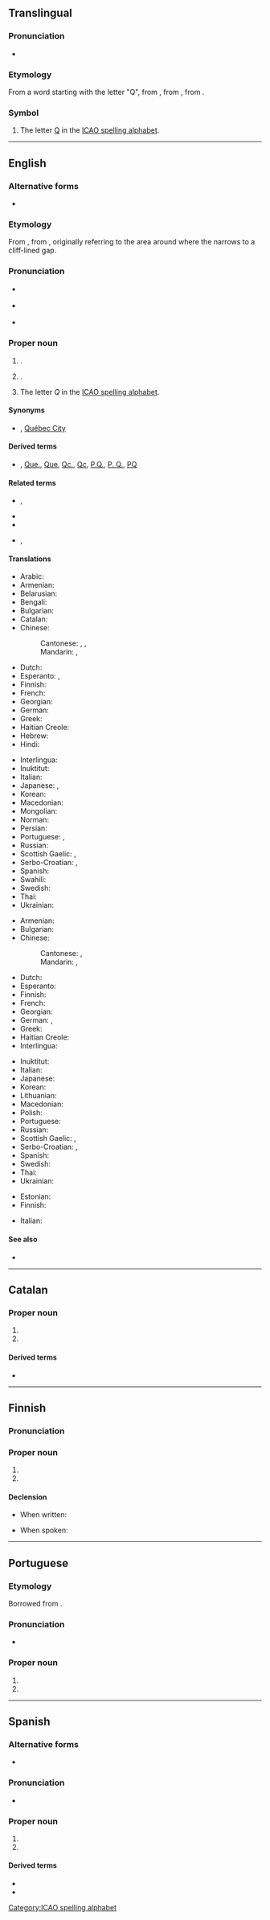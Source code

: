 {{also|Québec|Quê-béc}}
==Translingual==

===Pronunciation===
* {{IPA|mul|[keˈbek]}}

===Etymology===
From a word starting with the letter "Q", from {{bor|mul|en|Quebec}}, from {{der|mul|fr|Québec}}, from {{der|mul|alq|kepék}}.

===Symbol===
{{head|mul|symbol}}

# The letter [[Q]] in the [[ICAO spelling alphabet]].

[[Category:ICAO spelling alphabet]]

----

==English==
{{wikipedia}}

===Alternative forms===
* {{alter|en|Québec}}

===Etymology===
From {{bor|en|fr|Québec}}, from {{der|en|alq|kepék|gloss=(it) narrows}}, originally referring to the area around {{w|lang=en|Quebec City}} where the {{w|lang=en|Saint Lawrence River}} narrows to a cliff-lined gap.

===Pronunciation===
* {{a|UK|US}} {{IPA|en|/kwɪˈbɛk/}}
* {{a|Canada}} {{IPA|en|/kwɪˈbɛk/|/kɛˈbɛk/|/keɪˈbɛk/}}
* {{audio|en|En-ca-Quebec.oga|Canada}}

===Proper noun===
{{en-proper noun}}

# {{place|en|province|in eastern|c/Canada}}.
# {{place|en|capital city|p:pref/Quebec|/Canada}}.
# The letter ''Q'' in the [[ICAO spelling alphabet]].

====Synonyms====
* {{sense|Capital city of Quebec}} {{l|en|Quebec City}}, [[Québec City]]

====Derived terms====
* {{sense|province}} {{l|en|QC}}, [[Que.]], [[Que]], [[Qc.]], [[Qc]], [[P.Q.]], [[P. Q.]], [[PQ]] {{qualifier|abbreviation}}

====Related terms====
* {{l|en|Quebecer}}, {{l|en|Quebecker}}
* {{l|en|Quebecian}}
* {{l|en|Quebecism}}
* {{l|en|Quebecois}}, {{l|en|Québécois}}

====Translations====
{{trans-top|province}}
* Arabic: {{t|ar|كِيبِك|m|tr=kibik}}
* Armenian: {{t|hy|Քվեբեկ}}
* Belarusian: {{t|be|Квэбэ́к|m}}
* Bengali: {{t|bn|কুইবেক}}
* Bulgarian: {{t|bg|Квебе́к|m}}
* Catalan: {{t+|ca|Quebec|m}}
* Chinese:
*: Cantonese: {{t|yue|魁北克|tr=fui1 bak1 hak1}}, {{t|yue|古壁|tr=gu2 bik1}} {{qualifier|archaic}}, {{t|yue|魁省|tr=fui1 saang2}} {{qualifier|short form}}
*: Mandarin: {{t+|cmn|魁北克|tr=Kuíběikè}}, {{t|cmn|魁省|tr=Kuí Shěng}} {{qualifier|short form}}
* Dutch: {{t+|nl|Québec}}
* Esperanto: {{t|eo|Kebekio}}, {{t|eo|Kebeko}}
* Finnish: {{t+|fi|Quebec}}
* French: {{t+|fr|Québec|m}}
* Georgian: {{t|ka|კვებეკი}}
* German: {{t+|de|Québec|n}}
* Greek: {{t+|el|Κεμπέκ|m}}
* Haitian Creole: {{t|ht|Kebèk}}
* Hebrew: {{t|he|קוויבק}}
* Hindi: {{t|hi|केबेक}}
{{trans-mid}}
* Interlingua: {{t|ia|Quebec}}
* Inuktitut: {{t|iu|ᑯᐱᐊᒃ|sc=Cans}}
* Italian: {{t|it|Quebec|m}}
* Japanese: {{t|ja|ケベック|tr=Kebekku}}, {{t|ja|ケベック州|tr=Kebekku-shū}}
* Korean: {{t|ko|^퀘벡}}
* Macedonian: {{t|mk|Квебе́к|m}}
* Mongolian: {{t|mn|Кэбэк}}
* Norman: {{t|nrf|Tchubec|m}}
* Persian: {{t+|fa|کبک|tr=kebek}}
* Portuguese: {{t+|pt|Quebec|m}}, {{t+|pt|Quebeque|m}}
* Russian: {{t+|ru|Квебе́к|m}}
* Scottish Gaelic: {{t|gd|Cuibeic}}, {{t|gd|Cuebec}}
* Serbo-Croatian: {{t|sh|Квибек|m}}, {{t|sh|Kvibek|m}}
* Spanish: {{t+|es|Quebec|m}}
* Swahili: {{t|sw|Kwebeki}}
* Swedish: {{t+|sv|Québec}}
* Thai: {{t|th|ควิเบก}}
* Ukrainian: {{t|uk|Квебе́к|m}}
{{trans-bottom}}

{{trans-top|city}}
* Armenian: {{t|hy|Քվեբեկ}}
* Bulgarian: {{t|bg|Квебе́к|m}}
* Chinese:
*: Cantonese: {{t|yue|魁北克市|tr=fui1 bak1 hak1 si5}}, {{t|yue|魁北克城|tr=fui1 bak1 hak1 sing4}}
*: Mandarin: {{t+|cmn|魁北克市|tr=Kuíběikè Shì}}, {{t|cmn|魁北克城|tr=Kuíběikè Chéng}}
* Dutch: {{t+|nl|Québec}}
* Esperanto: {{t|eo|Kebeko}}
* Finnish: {{t+|fi|Quebec}}
* French: {{t+|fr|Québec|m}}
* Georgian: {{t|ka|კვებეკი}}
* German: {{t|de|Quebec|n}}, {{t+|de|Québec|n}}
* Greek: {{t+|el|Κεμπέκ}}
* Haitian Creole: {{t|ht|Kebèk}}
* Interlingua: {{t|ia|Quebec}}
{{trans-mid}}
* Inuktitut: {{t|iu|ᖁᐃᐲᒃ}}
* Italian: {{t|it|Quebec|m}}
* Japanese: {{t|ja|ケベック|tr=Kebekku}}
* Korean: {{t|ko|^퀘벡}}
* Lithuanian: {{t|lt|Kvebekas|m}}
* Macedonian: {{t|mk|Квебе́к|m}}
* Polish: {{t+|pl|Quebec}}
* Portuguese: {{t+|pt|Quebec|f}}
* Russian: {{t+|ru|Квебе́к|m}}
* Scottish Gaelic: {{t|gd|Cuibeic}}, {{t|gd|Cuebec}}
* Serbo-Croatian: {{t|sh|Квибек|m}}, {{t|sh|Kvibek|m}}
* Spanish: {{t+|es|Quebec|m}}
* Swedish: {{t+|sv|Québec}}
* Thai: {{t|th|ควิเบก}}
* Ukrainian: {{t|uk|Квебе́к|m}}
{{trans-bottom}}

{{trans-top|the letter "Q"}}
* Estonian: {{t+|et|Quebec}}
* Finnish: {{t+|fi|kuu}}
{{trans-mid}}
* Italian: {{t+|it|Quarto}}
{{trans-bottom}}

====See also====
* {{l|en|Appendix:Place names in Quebec}}

----

==Catalan==

===Proper noun===
{{ca-proper noun|m}}

# {{place|ca|province|c/Canada|t1=Quebec}}
# {{place|ca|capital city|p:pref/Quebec|/Canada|t1=Quebec|t2=Quebec City}}

====Derived terms====
* {{l|ca|quebequès}}

----

==Finnish==

===Pronunciation===
{{fi-pronunciation|kebek}}

===Proper noun===
{{fi-noun|proper=true}}

# {{place|fi|province|c/Canada|t1=Quebec}}
# {{place|fi|capital city|p:pref/Quebec|/Canada|t1=Quebec|t2=Quebec City}}

====Declension====
* When written:
{{fi-decl-risti|n=sg|Quebec|||a|i=0}}
* When spoken:
{{fi-decl-risti|n=sg|Quebec|||ä|i=0}}

----

==Portuguese==

===Etymology===
Borrowed from {{bor|pt|fr|Québec}}.

===Pronunciation===
* {{a|Brazil}} {{IPA|pt|/ke.ˈbɛk/|/ke.ˈbɛ.ki/}}

===Proper noun===
{{pt-proper noun|m|g2=f}}

# {{place|pt|province|c/Canada|t1=Quebec}}
# {{place|pt|capital city|p:pref/Quebec|/Canada|t1=Quebec|t2=Quebec City}}

----

==Spanish==

===Alternative forms===
* {{alter|es|Québec}}

===Pronunciation===
* {{es-IPA}}

===Proper noun===
{{es-proper noun|m}}

# {{place|es|province|c/Canada|t1=Quebec}}
# {{place|es|capital city|p:pref/Quebec|/Canada|t1=Quebec|t2=Quebec City}}

====Derived terms====
* {{l|es|quebequense}}
* {{l|es|quebequés}}
